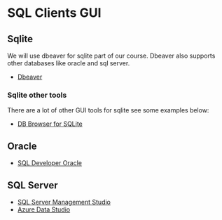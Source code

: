 # SQL Clients GUI


## Sqlite

We will use dbeaver for sqlite part of our course.
Dbeaver also supports other databases like oracle and sql server.

- [Dbeaver](https://dbeaver.io)


### Sqlite other tools  {.unnumbered .unlisted}

There are a lot of other GUI tools for sqlite see some examples below:

- [DB Browser for SQLite](https://sqlitebrowser.org)
	
## Oracle

- [SQL Developer Oracle](https://www.oracle.com/database/sqldeveloper/)

## SQL Server

- [SQL Server Management Studio](https://learn.microsoft.com/en-us/sql/ssms/download-sql-server-management-studio-ssms?view=sql-server-ver16)
- [Azure Data Studio](https://learn.microsoft.com/en-us/azure-data-studio/download-azure-data-studio)



